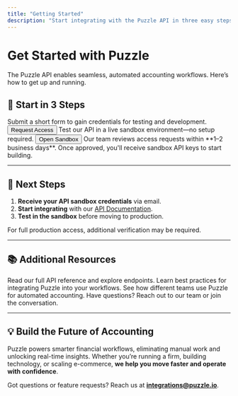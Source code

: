 ```yaml
---
title: "Getting Started"
description: "Start integrating with the Puzzle API in three easy steps."
---
```


# Get Started with Puzzle

The Puzzle API enables seamless, automated accounting workflows. Here’s how to get up and running.

## 🚀 Start in 3 Steps

<AccordionGroup>

<Accordion icon="edit" title="1. Request API Access">
  Submit a short form to gain credentials for testing and development.  
  <Button href="https://docs.google.com/forms/d/e/1FAIpQLScCeVQ9E78o6afmUzWDcDioIeMNJ3ljs9oyhxYc-E2Mj2C5Yw/viewform" variant="primary">Request Access</Button>
</Accordion>

<Accordion icon="play-circle" title="2. Explore the Sandbox">
  Test our API in a live sandbox environment—no setup required.  
  <Button href="https://puzzle.io/sandbox" variant="secondary">Open Sandbox</Button>
</Accordion>

<Accordion icon="key" title="3. Get Your API Credentials">
  Our team reviews access requests within **1–2 business days**. Once approved, you'll receive sandbox API keys to start building.
</Accordion>

</AccordionGroup>

---

## 🔹 Next Steps

1. **Receive your API sandbox credentials** via email.  
2. **Start integrating** with our [API Documentation](/api-reference/introduction).  
3. **Test in the sandbox** before moving to production.  

For full production access, additional verification may be required.

---

## 📚 Additional Resources

<CardGroup>

<Card title="API Documentation" icon="book" href="/api-reference/introduction">
  Read our full API reference and explore endpoints.
</Card>

<Card title="Implementation Guide" icon="wrench" href="/getting-started/implementation">
  Learn best practices for integrating Puzzle into your workflows.
</Card>

<Card title="Use Cases" icon="bulb" href="/use-cases">
  See how different teams use Puzzle for automated accounting.
</Card>

<Card title="Community & Support" icon="message-circle" href="mailto:integrations@puzzle.io">
  Have questions? Reach out to our team or join the conversation.
</Card>

</CardGroup>

---

## 💡 Build the Future of Accounting

Puzzle powers smarter financial workflows, eliminating manual work and unlocking real-time insights. Whether you’re running a firm, building technology, or scaling e-commerce, **we help you move faster and operate with confidence**.

Got questions or feature requests? Reach us at **[integrations@puzzle.io](mailto:integrations@puzzle.io)**.
